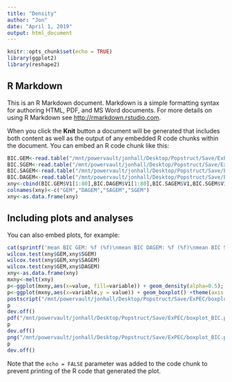 ```yaml
---
title: "Density"
author: "Jon"
date: "April 1, 2019"
output: html_document
---
```


```r
knitr::opts_chunk$set(echo = TRUE)
library(ggplot2)
library(reshape2)

```

## R Markdown

This is an R Markdown document. Markdown is a simple formatting syntax for authoring HTML, PDF, and MS Word documents. For more details on using R Markdown see <http://rmarkdown.rstudio.com>.

When you click the **Knit** button a document will be generated that includes both content as well as the output of any embedded R code chunks within the document. You can embed an R code chunk like this:

```r
BIC.GEM<-read.table("/mnt/powervault/jonhall/Desktop/Popstruct/Save/ExPEC/BIC_GEM.txt")
BIC.SGEM<-read.table("/mnt/powervault/jonhall/Desktop/Popstruct/Save/ExPEC/BIC_SGEM.txt")
BIC.SAGEM<-read.table("/mnt/powervault/jonhall/Desktop/Popstruct/Save/ExPEC/BIC_SAGEM.txt")
BIC.DAGEM<-read.table("/mnt/powervault/jonhall/Desktop/Popstruct/Save/ExPEC/BIC_DAGEM.txt")
xny<-cbind(BIC.GEM$V1[1:80],BIC.DAGEM$V1[1:80],BIC.SAGEM$V1,BIC.SGEM$V1[1:80])
colnames(xny)<-c("GEM","DAGEM","SAGEM","SGEM")
xny<-as.data.frame(xny)

```

## Including plots and analyses

You can also embed plots, for example:

```r
cat(sprintf('mean BIC GEM: %f (%f)\nmean BIC DAGEM: %f (%f)\nmean BIC SAGEM: %f (%f)\nmean BIC SGEM: %f (%f)\n',mean(xny$GEM),var(xny$GEM),mean(xny$DAGEM),var(xny$DAGEM),mean(xny$SAGEM),var(xny$SAGEM),mean(xny$SGEM),var(xny$SGEM)))
wilcox.test(xny$GEM,xny$SGEM)
wilcox.test(xny$GEM,xny$SAGEM)
wilcox.test(xny$GEM,xny$DAGEM)
xny<-as.data.frame(xny)
mxny<-melt(xny)
p<-ggplot(mxny,aes(x=value, fill=variable)) + geom_density(alpha=0.5); p
p<-ggplot(mxny,aes(x=variable,y = value)) + geom_boxplot() +theme(axis.text=element_text(size=12,color="black"),axis.title=element_text(size=14,color="black"))+labs(y="BIC score",x=""); p
postscript("/mnt/powervault/jonhall/Desktop/Popstruct/Save/ExPEC/boxplot_BIC.eps")
p
dev.off()
pdf("/mnt/powervault/jonhall/Desktop/Popstruct/Save/ExPEC/boxplot_BIC.pdf")
p
dev.off()
png("/mnt/powervault/jonhall/Desktop/Popstruct/Save/ExPEC/boxplot_BIC.png")
p
dev.off()

```

Note that the `echo = FALSE` parameter was added to the code chunk to prevent printing of the R code that generated the plot.
